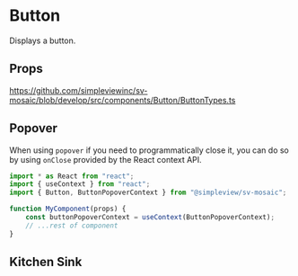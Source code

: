 
<Meta title="Components|Button/Readme"/>

# Button

Displays a button.

## Props

https://github.com/simpleviewinc/sv-mosaic/blob/develop/src/components/Button/ButtonTypes.ts


## Popover

When using `popover` if you need to programmatically close it, you can do so by using `onClose` provided by the React context API.

```js
import * as React from "react";
import { useContext } from "react";
import { Button, ButtonPopoverContext } from "@simpleview/sv-mosaic";

function MyComponent(props) {
	const buttonPopoverContext = useContext(ButtonPopoverContext);
	// ...rest of component
}
```

## Kitchen Sink

<Preview withSource="none">
	<stories.Playground/>
</Preview>